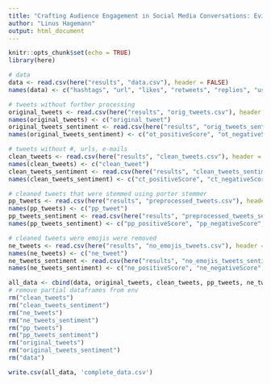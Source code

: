 ```yaml
---
title: "Crafting Audience Engagement in Social Media Conversations: Evidence from the U.S. 2020 Presidential Elections -- Data Merging"
author: "Linus Hagemann"
output: html_document
---
```


```r
knitr::opts_chunk$set(echo = TRUE)
library(here)
```

```r
# data
data <- read.csv(here("results", "data.csv"), header = FALSE)
names(data) <- c("hashtags", "url", "likes", "retweets", "replies", "user_activity")

# tweets without further processing
original_tweets <- read.csv(here("results", "orig_tweets.csv"), header = FALSE)
names(original_tweets) <- c("original_tweet")
original_tweets_sentiment <- read.csv(here("results", "orig_tweets_sentiment.csv"), header = FALSE)
names(original_tweets_sentiment) <- c("ot_positiveScore", "ot_negativeScore", "ot_polarity", "ot_sentiment", "ot_isNegative", "ot_interactionTerm")

# tweets without #, urls, e-mails
clean_tweets <- read.csv(here("results", "clean_tweets.csv"), header = FALSE)
names(clean_tweets) <- c("clean_tweet")
clean_tweets_sentiment <- read.csv(here("results", "clean_tweets_sentiment.csv"), header = FALSE)
names(clean_tweets_sentiment) <- c("ct_positiveScore", "ct_negativeScore", "ct_polarity", "ct_sentiment", "ct_isNegative", "ct_interactionTerm")

# cleaned tweets that were stemmed using porter stemmer
pp_tweets <- read.csv(here("results", "preprocessed_tweets.csv"), header = FALSE)
names(pp_tweets) <- c("pp_tweet")
pp_tweets_sentiment <- read.csv(here("results", "preprocessed_tweets_sentiment.csv"), header = FALSE)
names(pp_tweets_sentiment) <- c("pp_positiveScore", "pp_negativeScore", "pp_polarity", "pp_sentiment", "pp_isNegative", "pp_interactionTerm")

# cleaned tweets were emojis were removed
ne_tweets <- read.csv(here("results", "no_emojis_tweets.csv"), header = FALSE)
names(ne_tweets) <- c("ne_tweet")
ne_tweets_sentiment <- read.csv(here("results", "no_emojis_tweets_sentiment.csv"), header = FALSE)
names(ne_tweets_sentiment) <- c("ne_positiveScore", "ne_negativeScore", "ne_polarity", "ne_sentiment", "ne_isNegative", "ne_interactionTerm")
```

```r
all_data <- cbind(data, original_tweets, clean_tweets, pp_tweets, ne_tweets, original_tweets_sentiment, clean_tweets_sentiment, pp_tweets_sentiment, ne_tweets_sentiment)
# remove partial dataframes from env
rm("clean_tweets")
rm("clean_tweets_sentiment")
rm("ne_tweets")
rm("ne_tweets_sentiment")
rm("pp_tweets")
rm("pp_tweets_sentiment")
rm("original_tweets")
rm("original_tweets_sentiment")
rm("data")
```

```r
write.csv(all_data, 'complete_data.csv')
```

